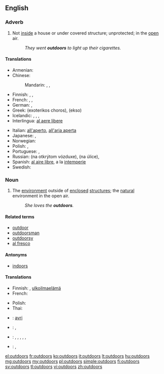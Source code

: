 ==English==

===Adverb===
{{en-adv|-}}

# Not [[inside]] a house or under covered structure; unprotected; in the [[open]] air.
#: ''They went '''outdoors''' to light up their cigarettes.''

====Translations====
{{trans-top|in the open air}}
* Armenian: {{t-|hy|դուրս|tr=durs}}
* Chinese:
*: Mandarin: {{t|cmn|戶外|sc=Hani}}, {{t|cmn|户外|tr=hùwài|sc=Hani}}, {{t|cmn|室外|tr=shìwài|sc=Hani}}
* Finnish: {{t+|fi|ulos}}, {{t+|fi|ulkona}}, {{t+|fi|ulkoilma|alt=ulkoilmassa}}
* French: {{t+|fr|en plein air}}, {{t+|fr|à l'extérieur}}, {{t+|fr|dehors}}
* German: {{t|de|im Freien}}, {{t|de|draußen}}
* Greek: {{t-|el|εξωτερικός χώρος}} (exoterikos choros), {{t+|el|έξω}} (ekso)
* Icelandic: {{t+|is|úti}}, {{t-|is|utandyra}}, {{t-|is|utanhúss}}, {{t-|is|undir berum himni}}
* Interlingua: [[al aere libere]]
{{trans-mid}}
* Italian: [[all'aperto]], [[all'aria aperta]]
* Japanese: {{t|ja|室外|tr=しつがいで, shitsugai de|alt=室外で|sc=Jpan}}, {{t|ja|屋外|tr=おくがいで, okugai de|alt=屋外で|sc=Jpan}}
* Norwegian: {{t-|no|utendørs}}
* Polish: {{t-|pl|na zewnątrz}}, {{t-|pl|na dworze}}
* Portuguese: {{t+|pt|ao ar livre}}, {{t+|pt|a céu aberto}}
* Russian: {{l|ru|на}} {{l|ru|открытый|открытом}} {{l|ru|воздух|воздухе}} (na otkrýtom vózduxe), {{l|ru|на}} {{l|ru|улица|улице}} (na úlice), {{t|ru|снаружи|tr=snarúži|sc=Cyrl}}
* Spanish: [[al aire libre]], a la [[intemperie]]
* Swedish: {{t+|sv|utomhus}}
{{trans-bottom}}

===Noun===
{{en-noun|-}}

# {{context|often preceded by "the"}} The [[environment]] outside of [[enclosed]] [[structure]]s; the [[natural]] environment in the open air.
#: ''She loves the '''outdoors'''.''

====Related terms====
* [[outdoor]]
* [[outdoorsman]]
* [[outdoorsy]]
* [[al fresco]]

====Antonyms====
* [[indoors]]

====Translations====
{{trans-top|environment outside of enclosed structures}}
* Finnish: {{t+|fi|luonto}}, [[ulkoilmaelämä]]
* French: {{t+|fr|dehors|m}}
{{trans-mid}}
* Polish: {{t+|pl|dwór|m}}
* Thai: {{t+|th|ข้างนอก|tr=kâang nâawk|sc=Thai}}
{{trans-bottom}}

{{checktrans-top}}
* {{ttbc|rom}}: [[avri]]
* {{ttbc|Kannada}}: {{t-|kn|ಹೊರಾಂಗಣದಲ್ಲಿ|tr=horāṅgaṇadalli}}, {{t+|kn|ಹೊರಗೆ|tr=horage}}
* {{ttbc|Telugu}}: {{t-|te|ఔట్|tr=auṭ}}, {{t-|te|అవుట్|tr=avuṭ}}, {{t+|te|బయట|tr=bayaṭa}}, {{t-|te|వెలుపలి|tr=velupali}}, {{t-|te|ఇంటి పట్టు లేకుండా|tr=iṇṭi paṭṭu lēkuṇḍā}}, {{t-|te|బహిర్భాగం|tr=bahirbhāgaṁ}}
* {{ttbc|Hindi}}: {{t-|hi|बहर|tr=bahar}}, {{t-|hi|सड़क पर|tr=saṛaka para}}
{{trans-bottom}}

[[el:outdoors]]
[[fr:outdoors]]
[[ko:outdoors]]
[[it:outdoors]]
[[lt:outdoors]]
[[hu:outdoors]]
[[mg:outdoors]]
[[my:outdoors]]
[[pl:outdoors]]
[[simple:outdoors]]
[[fi:outdoors]]
[[sv:outdoors]]
[[tl:outdoors]]
[[vi:outdoors]]
[[zh:outdoors]]